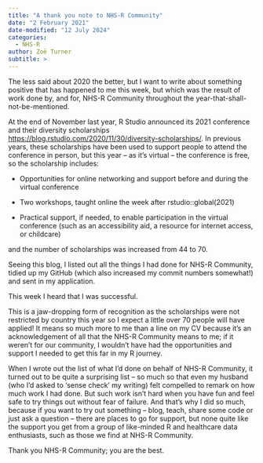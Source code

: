 ```yaml
---
title: "A thank you note to NHS-R Community"
date: "2 February 2021"
date-modified: "12 July 2024"
categories:
  - NHS-R
author: Zoë Turner
subtitle: >
---
```


The less said about 2020 the better, but I want to write about something positive that has happened to me this week, but which was the result of work done by, and for, NHS-R Community throughout the year-that-shall-not-be-mentioned.

At the end of November last year, R Studio announced its 2021 conference and their diversity scholarships <https://blog.rstudio.com/2020/11/30/diversity-scholarships/>. In previous years, these scholarships have been used to support people to attend the conference in person, but this year – as it’s virtual – the conference is free, so the scholarship includes:

-   Opportunities for online networking and support before and during the virtual conference

-   Two workshops, taught online the week after rstudio::global(2021)

-   Practical support, if needed, to enable participation in the virtual conference (such as an accessibility aid, a resource for internet access, or childcare)

and the number of scholarships was increased from 44 to 70.

Seeing this blog, I listed out all the things I had done for NHS-R Community, tidied up my GitHub (which also increased my commit numbers somewhat!) and sent in my application.

This week I heard that I was successful.

This is a jaw-dropping form of recognition as the scholarships were not restricted by country this year so I expect a little over 70 people will have applied! It means so much more to me than a line on my CV because it’s an acknowledgement of all that the NHS-R Community means to me; if it weren’t for our community, I wouldn’t have had the opportunities and support I needed to get this far in my R journey.

When I wrote out the list of what I’d done on behalf of NHS-R Community, it turned out to be quite a surprising list – so much so that even my husband (who I’d asked to ‘sense check’ my writing) felt compelled to remark on how much work I had done. But such work isn’t hard when you have fun and feel safe to try things out without fear of failure. And that’s why I did so much, because if you want to try out something – blog, teach, share some code or just ask a question – there are places to go for support, but none quite like the support you get from a group of like-minded R and healthcare data enthusiasts, such as those we find at NHS-R Community.

Thank you NHS-R Community; you are the best.
